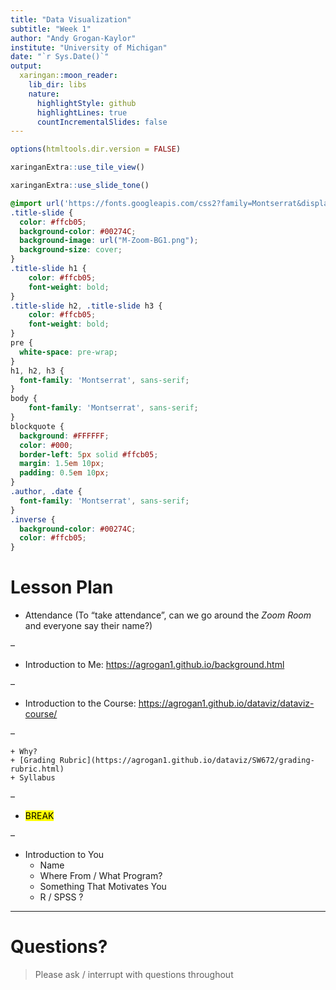 ```yaml
---
title: "Data Visualization"
subtitle: "Week 1"
author: "Andy Grogan-Kaylor"
institute: "University of Michigan"
date: "`r Sys.Date()`"
output:
  xaringan::moon_reader:
    lib_dir: libs
    nature:
      highlightStyle: github
      highlightLines: true
      countIncrementalSlides: false
---
```


```r

options(htmltools.dir.version = FALSE)

xaringanExtra::use_tile_view()

xaringanExtra::use_slide_tone()

```

```css

@import url('https://fonts.googleapis.com/css2?family=Montserrat&display=swap');
.title-slide { 
  color: #ffcb05;
  background-color: #00274C; 
  background-image: url("M-Zoom-BG1.png");
  background-size: cover;
}
.title-slide h1 {
    color: #ffcb05;
    font-weight: bold;
}
.title-slide h2, .title-slide h3 {
    color: #ffcb05;
    font-weight: bold;
}
pre {
  white-space: pre-wrap;
}
h1, h2, h3 {
  font-family: 'Montserrat', sans-serif;
}
body { 
    font-family: 'Montserrat', sans-serif;
}
blockquote {
  background: #FFFFFF;
  color: #000;
  border-left: 5px solid #ffcb05;
  margin: 1.5em 10px;
  padding: 0.5em 10px;
}
.author, .date {
  font-family: 'Montserrat', sans-serif;
}
.inverse {
  background-color: #00274C;
  color: #ffcb05;
}
```

# Lesson Plan

* Attendance (To "take attendance", can we go around the *Zoom Room* and everyone say their name?)

--

* Introduction to Me: [https://agrogan1.github.io/background.html](https://agrogan1.github.io/background.html)

--

* Introduction to the Course: [https://agrogan1.github.io/dataviz/dataviz-course/](https://agrogan1.github.io/dataviz/dataviz-course/)

--

    + Why?
    + [Grading Rubric](https://agrogan1.github.io/dataviz/SW672/grading-rubric.html)
    + Syllabus
    
--

* <mark>BREAK</mark>

--

* Introduction to You
    + Name
    + Where From / What Program?
    + Something That Motivates You
    + R / SPSS ?

---

# Questions?

> Please ask / interrupt with questions throughout



